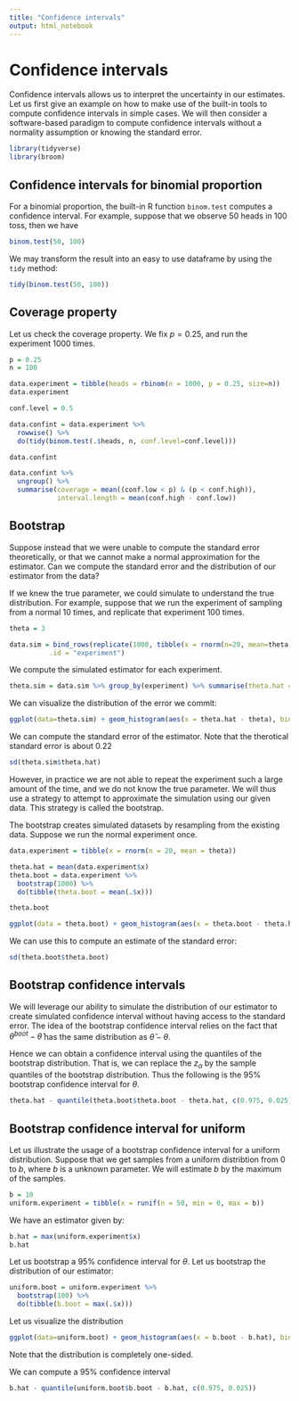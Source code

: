 ```yaml
---
title: "Confidence intervals"
output: html_notebook
---
```


# Confidence intervals

Confidence intervals allows us to interpret the uncertainty in our estimates.
Let us first give an example on how to make use of the built-in tools to compute
confidence intervals in simple cases. We will then consider a software-based
paradigm to compute confidence intervals without a normality assumption or
knowing the standard error.

```r
library(tidyverse)
library(broom)
```

## Confidence intervals for binomial proportion

For a binomial proportion, the built-in R function `binom.test` computes a
confidence interval. For example, suppose that we observe 50 heads in
100 toss, then we have
```r
binom.test(50, 100)
```

We may transform the result into an easy to use dataframe by using the
`tidy` method:
```r
tidy(binom.test(50, 100))
```

## Coverage property
Let us check the coverage property. We fix $p = 0.25$, and run the experiment
1000 times.

```r
p = 0.25
n = 100

data.experiment = tibble(heads = rbinom(n = 1000, p = 0.25, size=n))
data.experiment
```

```r
conf.level = 0.5

data.confint = data.experiment %>%
  rowwise() %>%
  do(tidy(binom.test(.$heads, n, conf.level=conf.level)))

data.confint
```
```r
data.confint %>%
  ungroup() %>%
  summarise(coverage = mean((conf.low < p) & (p < conf.high)),
            interval.length = mean(conf.high - conf.low))
```

## Bootstrap

Suppose instead that we were unable to compute the standard error theoretically,
or that we cannot make a normal approximation for the estimator. Can we compute
the standard error and the distribution of our estimator from the data?

If we knew the true parameter, we could simulate to understand the true distribution.
For example, suppose that we run the experiment of sampling from a normal 10 times,
and replicate that experiment 100 times.
```r
theta = 3

data.sim = bind_rows(replicate(1000, tibble(x = rnorm(n=20, mean=theta)), simplify=F),
          .id = "experiment")
```

We compute the simulated estimator for each experiment.
```r
theta.sim = data.sim %>% group_by(experiment) %>% summarise(theta.hat = mean(x))
```

We can visualize the distribution of the error we commit:
```r
ggplot(data=theta.sim) + geom_histogram(aes(x = theta.hat - theta), binwidth=0.1)
```
We can compute the standard error of the estimator. Note that the therotical standard
error is about 0.22
```r
sd(theta.sim$theta.hat)
```

However, in practice we are not able to repeat the experiment such a large amount
of the time, and we do not know the true parameter. We will thus use a strategy
to attempt to approximate the simulation using our given data. This strategy
is called the bootstrap.

The bootstrap creates simulated datasets by resampling from the existing data.
Suppose we run the normal experiment once.

```r
data.experiment = tibble(x = rnorm(n = 20, mean = theta))
```

```r
theta.hat = mean(data.experiment$x)
theta.boot = data.experiment %>%
  bootstrap(1000) %>%
  do(tibble(theta.boot = mean(.$x)))

theta.boot
```

```r
ggplot(data = theta.boot) + geom_histogram(aes(x = theta.boot - theta.hat), binwidth=0.1)
```

We can use this to compute an estimate of the standard error:
```r
sd(theta.boot$theta.boot)
```


## Bootstrap confidence intervals

We will leverage our ability to simulate the distribution of our estimator to
create simulated confidence interval without having access to the standard
error. The idea of the bootstrap confidence interval relies on the fact
that $\theta^{boot} - \hat{\theta}$ has the same distribution as
$\hat{\theta} - \theta$.

Hence we can obtain a confidence interval using the quantiles of the bootstrap
distribution. That is, we can replace the $z_\alpha$ by the sample quantiles
of the bootstrap distribution. Thus the following is the 95\% bootstrap confidence
interval for $\theta$.

```r
theta.hat - quantile(theta.boot$theta.boot - theta.hat, c(0.975, 0.025))
```

## Bootstrap confidence interval for uniform

Let us illustrate the usage of a bootstrap confidence interval for a uniform
distribution. Suppose that we get samples from a uniform distribtion from
0 to $b$, where $b$ is a unknown parameter. We will estimate $b$ by the
maximum of the samples.

```r
b = 10
uniform.experiment = tibble(x = runif(n = 50, min = 0, max = b))
```

We have an estimator given by:
```r
b.hat = max(uniform.experiment$x)
b.hat
```

Let us bootstrap a 95\% confidence interval for $\theta$. Let us bootstrap
the distribution of our estimator:
```r
uniform.boot = uniform.experiment %>%
  bootstrap(100) %>%
  do(tibble(b.boot = max(.$x)))
```

Let us visualize the distribution
```r
ggplot(data=uniform.boot) + geom_histogram(aes(x = b.boot - b.hat), binwidth=0.2)
```
Note that the distribution is completely one-sided.

We can compute a 95\% confidence interval

```r
b.hat - quantile(uniform.boot$b.boot - b.hat, c(0.975, 0.025))
```


